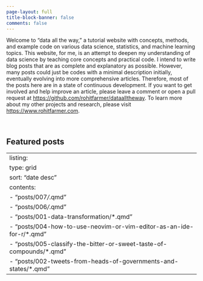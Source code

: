 ```yaml
---
page-layout: full
title-block-banner: false
comments: false
---
```


Welcome to "data all the way," a tutorial website with concepts, methods, and example code on various data science, statistics, and machine learning topics. This website, for me, is an attempt to deepen my understanding of data science by teaching core concepts and practical code. I intend to write blog posts that are as complete and explanatory as possible. However, many posts could just be codes with a minimal description initially, eventually evolving into more comprehensive articles. Therefore, most of the posts here are in a state of continuous development. If you want to get involved and help improve an article, please leave a comment or open a pull request at <https://github.com/rohitfarmer/dataalltheway>. To learn more about my other projects and research, please visit <https://www.rohitfarmer.com>.

<br />

## Featured posts

---
listing:
  type: grid
  sort: "date desc"
  contents:
    - "posts/007*/*.qmd"
    - "posts/006*/*.qmd"
    - "posts/001-data-transformation/*.qmd"
    - "posts/004-how-to-use-neovim-or-vim-editor-as-an-ide-for-r/*.qmd"
    - "posts/005-classify-the-bitter-or-sweet-taste-of-compounds/*.qmd"
    - "posts/002-tweets-from-heads-of-governments-and-states/*.qmd"
---
